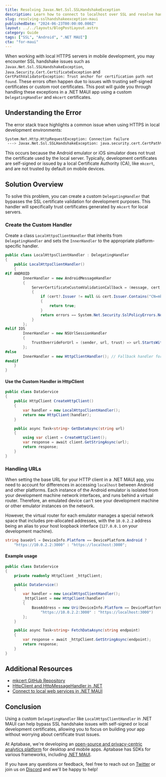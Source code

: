 ```yaml
---
title: Resolving Javax.Net.Ssl.SSLHandshakeException
description: Learn how to connect to localhost over SSL and resolve handshake errors like java.security.cert.CertPathValidatorException from an Android emulator in .NET MAUI. 
slug: resolving-sslhandshakeexception-maui
publishedDate: "2024-06-23T00:00:00.000Z"
layout: ../../layouts/BlogPostLayout.astro
category: Guide
tags: ["SSL", "Android", ".NET MAUI"]
cta: "for-maui"
---
```


When working with local HTTPS servers in mobile development, you may encounter SSL handshake issues such as `Javax.Net.Ssl.SSLHandshakeException`, `Java.Security.Cert.CertificateException` and `CertPathValidatorException: Trust anchor for certification path not found`. These errors often happen due to issues with trusting self-signed certificates or custom root certificates. This post will guide you through handling these exceptions in a .NET MAUI app using a custom `DelegatingHandler` and `mkcert` certificates.

## Understanding the Error

The error stack trace highlights a common issue when using HTTPS in local development environments:

```bash
System.Net.Http.HttpRequestException: Connection failure
 ---> Javax.Net.Ssl.SSLHandshakeException: java.security.cert.CertPathValidatorException: Trust anchor for certification path not found.
```

This occurs because the Android emulator or iOS simulator does not trust the certificate used by the local server. Typically, development certificates are self-signed or issued by a local Certificate Authority (CA), like `mkcert`, and are not trusted by default on mobile devices.

## Solution Overview

To solve this problem, you can create a custom `DelegatingHandler` that bypasses the SSL certificate validation for development purposes. This handler will specifically trust certificates generated by `mkcert` for local servers.

### Create the Custom Handler

Create a class `LocalHttpsClientHandler` that inherits from `DelegatingHandler` and sets the `InnerHandler` to the appropriate platform-specific handler.

```csharp
public class LocalHttpsClientHandler : DelegatingHandler
{
    public LocalHttpsClientHandler()
    {
#if ANDROID
        InnerHandler = new AndroidMessageHandler
        {
            ServerCertificateCustomValidationCallback = (message, cert, chain, errors) =>
            {
                if (cert?.Issuer != null && cert.Issuer.Contains("CN=mkcert"))
                {
                    return true;
                }
                return errors == System.Net.Security.SslPolicyErrors.None;
            }
        };
#elif IOS
        InnerHandler = new NSUrlSessionHandler
        {
            TrustOverrideForUrl = (sender, url, trust) => url.StartsWith("https://localhost"),
        };
#else
        InnerHandler = new HttpClientHandler(); // Fallback handler for other platforms
#endif
    }
}
```

#### Use the Custom Handler in HttpClient

```csharp
public class DataService
{
    public HttpClient CreateHttpClient()
    {
        var handler = new LocalHttpsClientHandler();
        return new HttpClient(handler);
    }

    public async Task<string> GetDataAsync(string url)
    {
        using var client = CreateHttpClient();
        var response = await client.GetStringAsync(url);
        return response;
    }
}
```
### Handling URLs

When setting the base URL for your HTTP client in a .NET MAUI app, you need to account for differences in accessing `localhost` between Android and other platforms. 
Each instance of the Android emulator is isolated from your development machine network interfaces, and runs behind a virtual router. Therefore, an emulated device can't see your development machine or other emulator instances on the network.

However, the virtual router for each emulator manages a special network space that includes pre-allocated addresses, with the `10.0.2.2` address being an alias to your host loopback interface (`127.0.0.1` on your development machine). 

```csharp
string baseUrl = DeviceInfo.Platform == DevicePlatform.Android ? 
    "https://10.0.2.2:3000" : "https://localhost:3000";
```

#### Example usage

```csharp
public class DataService
{
    private readonly HttpClient _httpClient;

    public DataService()
    {
        var handler = new LocalHttpsClientHandler();
        _httpClient = new HttpClient(handler)
        {
            BaseAddress = new Uri(DeviceInfo.Platform == DevicePlatform.Android ? 
                "https://10.0.2.2:3000" : "https://localhost:3000")
        };
    }

    public async Task<string> FetchDataAsync(string endpoint)
    {
        var response = await _httpClient.GetStringAsync(endpoint);
        return response;
    }
}
```

## Additional Resources

- [mkcert GitHub Repository](https://github.com/FiloSottile/mkcert)
- [HttpClient and HttpMessageHandler in .NET](https://learn.microsoft.com/en-us/dotnet/api/system.net.http.httpclient?view=net-8.0)
- [Connect to local web services in .NET MAUI](https://learn.microsoft.com/en-us/dotnet/maui/data-cloud/local-web-services?view=net-maui-8.0)

## Conclusion

Using a custom `DelegatingHandler` like `LocalHttpsClientHandler` in .NET MAUI can help bypass SSL handshake issues with self-signed or local development certificates, allowing you to focus on building your app without worrying about certificate trust issues.

At Aptabase, we're developing an [open-source and privacy-centric analytics platform](https://aptabase.com) for desktop and mobile apps. Aptabase has SDKs for various frameworks, including [.NET MAUI](https://github.com/aptabase/aptabase-maui).

If you have any questions or feedback, feel free to reach out on [Twitter](https://twitter.com/aptabase) or join us on [Discord](https://discord.gg/d9d97unCUk) and we'll be happy to help!
